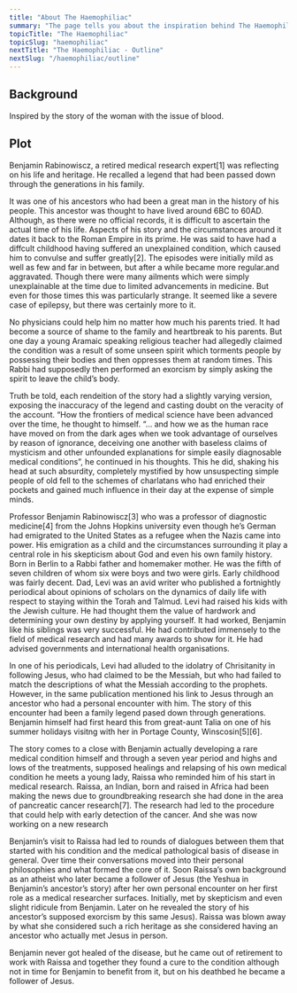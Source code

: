 ```yaml
---
title: "About The Haemophiliac"
summary: "The page tells you about the inspiration behind The Haemophiliac"
topicTitle: "The Haemophiliac"
topicSlug: "haemophiliac"
nextTitle: "The Haemophiliac - Outline"
nextSlug: "/haemophiliac/outline"   
---
```


## Background 
Inspired by the story of the woman with the issue of blood.


## Plot 
Benjamin Rabinowiscz, a retired medical research expert[1] was reflecting on his life and heritage. He recalled a legend that had been passed down through the generations in his family.

It was one of his ancestors who had been a great man in the history of his people. This ancestor was thought to have lived around 6BC to 60AD. Although, as there were no official records, it is difficult to ascertain the actual time of his life. Aspects of his story and the circumstances around it dates it back to the Roman Empire in its prime. He was said to have had a diffcult childhood having suffered an unexplained condition, which caused him to convulse and suffer greatly[2]. The episodes were initially mild as well as few and far in between, but after a while became more regular.and aggravated. Though there were many ailments which were simply unexplainable at the time due to limited advancements in medicine. But even for those times this was particularly strange. It seemed like a severe case of epilepsy, but there was certainly more to it.

No physicians could help him no matter how much his parents tried. It had become a source of shame to the family and heartbreak to his parents. But one day a young Aramaic speaking religious teacher had allegedly claimed the condition was a result of some unseen spirit which torments people by possessing their bodies and then oppresses them at random times. This Rabbi had supposedly then performed an exorcism by simply asking the spirit to leave the child’s body.

Truth be told, each rendeition of the story had a slightly varying version, exposing the inaccuracy of the legend and casting doubt on the veracity of the account. “How the frontiers of medical science have been advanced over the time, he thought to himself. “… and how we as the human race have moved on from the dark ages when we took advantage of ourselves by reason of ignorance, deceiving one another with baseless claims of mysticism and other unfounded explanations for simple easily diagnosable medical conditions”, he continued in his thoughts. This he did, shaking his head at such absurdity, completely mystified by how unsuspecting simple people of old fell to the schemes of charlatans who had enriched their pockets and gained much influence in their day at the expense of simple minds.

Professor Benjamin Rabinowiscz[3] who was a professor of diagnostic medicine[4] from the Johns Hopkins university even though he’s German had emigrated to the United States as a refugee when the Nazis came into power. His emigration as a child and the circumstances surrounding it play a central role in his skepticism about God and even his own family history. Born in Berlin to a Rabbi father and homemaker mother. He was the fifth of seven children of whom six were boys and two were girls. Early childhood was fairly decent. Dad, Levi was an avid writer who published a fortnightly periodical about opinions of scholars on the dynamics of daily life with respect to staying within the Torah and Talmud. Levi had raised his kids with the Jewish culture. He had thought them the value of hardwork and determining your own destiny by applying yourself. It had worked, Benjamin like his siblings was very successful. He had contributed immensely to the field of medical research and had many awards to show for it. He had advised governments and international health organisations.

In one of his periodicals, Levi had alluded to the idolatry of Chrisitanity in following Jesus, who had claimed to be the Messiah, but who had failed to match the descriptions of what the Messiah according to the prophets. However, in the same publication mentioned his link to Jesus through an ancestor who had a personal encounter with him. The story of this encounter had been a family legend pased down through generations. Benjamin himself had first heard this from great-aunt Talia on one of his summer holidays visitng with her in Portage County, Winscosin[5][6].

The story comes to a close with Benjamin actually developing a rare medical condition himself and through a seven year period and highs and lows of the treatments, supposed healings and relapsing of his own medical condition he meets a young lady, Raissa who reminded him of his start in medical research. Raissa, an Indian, born and raised in Africa had been making the news due to groundbreaking research she had done in the area of pancreatic cancer research[7]. The research had led to the procedure that could help with early detection of the cancer. And she was now working on a new research

Benjamin’s visit to Raissa had led to rounds of dialogues between them that started with his condition and the medical pathological basis of disease in general. Over time their conversations moved into their personal philosophies and what formed the core of it. Soon Raissa’s own background as an atheist who later became a follower of Jesus (the Yeshua in Benjamin’s ancestor’s story) after her own personal encounter on her first role as a medical researcher surfaces. Initially, met by skepticism and even slight ridicule from Benjamin. Later on he revealed the story of his ancestor’s supposed exorcism by this same Jesus). Raissa was blown away by what she considered such a rich heritage as she considered having an ancestor who actually met Jesus in person.

Benjamin never got healed of the disease, but he came out of retirement to work with Raissa and together they found a cure to the condition although not in time for Benjamin to benefit from it, but on his deathbed he became a follower of Jesus.

